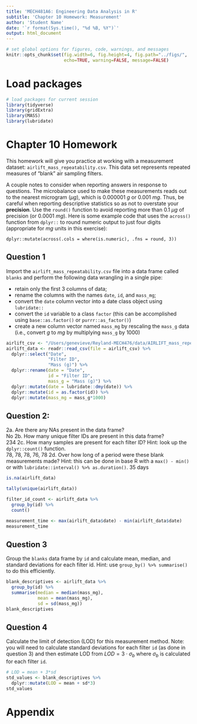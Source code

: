 ```yaml
---
title: 'MECH481A6: Engineering Data Analysis in R'
subtitle: 'Chapter 10 Homework: Measurement' 
author: 'Student Name'
date: '`r format(Sys.time(), "%d %B, %Y")`'
output: html_document
---
```


```r
# set global options for figures, code, warnings, and messages
knitr::opts_chunk$set(fig.width=6, fig.height=4, fig.path="../figs/",
                      echo=TRUE, warning=FALSE, message=FALSE)
```

# Load packages

```r
# load packages for current session
library(tidyverse) 
library(gridExtra) 
library(MASS)
library(lubridate)
```

# Chapter 10 Homework

This homework will give you practice at working with a measurement dataset: `airlift_mass_repeatability.csv`. This data set represents repeated measures of "blank" air sampling filters. 

A couple notes to consider when reporting answers in response to questions. The microbalance used to make these measurements reads out to the nearest microgram ($\mu g$), which is 0.000001 $g$ or 0.001 $mg$. Thus, be careful when reporting descriptive statistics so as not to overstate your **precision**. Use the `round()` function to avoid reporting more than 0.1 $\mu g$ of precision (or 0.0001 $mg$). Here is some example code that uses the `across()` function from `dplyr::` to round numeric output to just four digits (appropriate for $mg$ units in this exercise):

`dplyr::mutate(across(.cols = where(is.numeric), .fns = round, 3))`

\newpage

## Question 1
Import the `airlift_mass_repeatability.csv` file into a data frame called `blanks` and perform the following data wrangling in a single pipe:  

- retain only the first 3 columns of data;
- rename the columns with the names `date`, `id`, and `mass_mg`;
- convert the `date` column vector into a date class object using `lubridate::`
- convert the `id` variable to a class `factor` (this can be accomplished using `base::as.factor()` or `purrr::as_factor()`)
- create a new column vector named `mass_mg` by rescaling the `mass_g` data (i.e., convert $g$ to $mg$ by multiplying `mass_g` by 1000)

```r
airlift_csv <- "/Users/genevieve/Reyland-MECH476/data/AIRLIFT_mass_repeatability.csv"
airlift_data <- readr::read_csv(file = airlift_csv) %>%
  dplyr::select("Date", 
                "Filter ID", 
                "Mass (g)") %>%
  dplyr::rename(date = "Date", 
                id = "Filter ID", 
                mass_g = "Mass (g)") %>% 
  dplyr::mutate(date = lubridate::dmy(date)) %>%
  dplyr::mutate(id = as.factor(id)) %>%
  dplyr::mutate(mass_mg = mass_g*1000)
```

## Question 2:  

  2a. Are there any NAs present in the data frame?  
     No
  2b. How many unique filter IDs are present in this data frame?  
     234
  2c. How many samples are present for each filter ID? Hint: look up the `dplyr::count()` function.  
     78, 78, 78, 76, 78
  2d. Over how long of a period were these blank measurements made? Hint: this can be done in base R with a `max() - min()` or with `lubridate::interval() %>% as.duration()`.
     35 days
     
```r
is.na(airlift_data)

tally(unique(airlift_data))

filter_id_count <- airlift_data %>%
  group_by(id) %>%
  count()

measurement_time <- max(airlift_data$date) - min(airlift_data$date)
measurement_time
```

## Question 3

Group the `blanks` data frame by `id` and calculate mean, median, and standard deviations for each filter id.  Hint: use `group_by() %>% summarise()` to do this efficiently.

```r
blank_descriptives <- airlift_data %>%
  group_by(id) %>%
  summarise(median = median(mass_mg),
            mean = mean(mass_mg), 
            sd = sd(mass_mg))
blank_descriptives
```

## Question 4

Calculate the limit of detection (LOD) for this measurement method. Note: you will need to calculate standard deviations for each filter `id` (as done in question 3) and then estimate LOD from $LOD = 3\cdot \sigma_b$ where $\sigma_b$ is calculated for each filter `id`.

``` r
# LOD = mean + 3*sd
std_values <- blank_descriptives %>%
  dplyr::mutate(LOD = mean + sd*3)
std_values
```

\newpage

# Appendix
``` r
```

